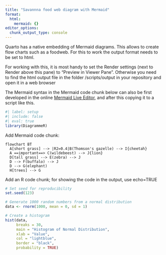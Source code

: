 ```yaml
---
title: "Savannna food web diagram with Mermaid"
format:   
  html:
    mermaid: {}
editor_options: 
  chunk_output_type: console
---
```


Quarto has a native embedding of Mermaid diagrams. This allows to create flow charts such as a foodweb. For this to work the output format needs to be set to html.

For working with this, it is most handy to set the Render settings (next to Render above this pane) to "Preview in Viewer Pane". Otherwise you need to find the html output file in the folder /scripts/output in your repository and open it in a web browser

The Mermaid syntax in the Mermaid code chunk below can also be first developed in the online [Mermaid Live Editor](https://mermaid.live/), and after this copying it to a script like this. 

```r
#| label: setup 
#| include: false
#| eval: true
library(DiagrammeR)
```
Add Mermaid code chunk: 
```mermaid
flowchart BT
  A[short grass] --> |R2=0.4|B(Thomson's gazelle) --> I{cheetah}
  A ==important==> C(wildebeest) --> J{lion}
  D[tall grass] --> E(zebra) --> J
  D --> F(buffalo) --> J
  D --> G(elephant)
  H[trees] --> G
```
Add an R code chunk; for showing the code in the output, use echo=TRUE
```r
# Set seed for reproducibility
set.seed(123)

# Generate 1000 random numbers from a normal distribution
data <- rnorm(1000, mean = 0, sd = 1)

# Create a histogram
hist(data, 
     breaks = 30, 
     main = "Histogram of Normal Distribution", 
     xlab = "Value", 
     col = "lightblue", 
     border = "black", 
     probability = TRUE)
```
